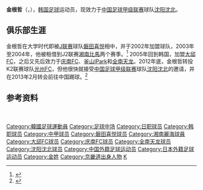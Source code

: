 {{Infobox football biography
|name=金根哲<br>김근철
|image=
|fullname=김근철<br>Kim Geun-Chul
|birth_date ={{Birth date and age|1983|6|24}}
|birth_place=[[韩国|韩国]][[京畿道|京畿道]][[城南市|城南市]]
|height={{height|m=1.77|precision=0}}
|position=[[中场|中场]]
|currentclub=[[沈阳沈北足球俱乐部|沈阳沈北]]
|clubnumber= 14
|youthyears1=
|youthclubs1=[[培材大学|培材大学]]
| years1 = 2002-2004 | years2 = 2003-2004 | years3 = 2005 | years4 = 2006-2009 | years5 = 2010-2011 | years6 = 2012 | years7 = 2013 | years8 = 2013-
| clubs1 = [[磐田喜悦|磐田喜悦]] | clubs2 = → [[湘南比馬|湘南比馬]] (租借) | clubs3 = [[大邱足球俱乐部|大邱FC]] | clubs4 = [[庆南足球俱乐部|庆南FC]] | clubs5 = [[釜山IPark足球俱乐部|釜山IPark]] | clubs6 =[[全南天龙足球俱乐部|全南天龙]] | clubs7 =[[光州足球俱乐部|光州FC]] | clubs8 =[[沈阳沈北足球俱乐部|沈阳沈北]]
| caps1 = 0 | goals1 = 0 | caps2 = 74 | goals2 = 4 | caps3 = 3 | goals3 = 0 | caps4 = 55 | goals4 = 2 | caps5 = 28 | goals5 = 2 | caps6 = 13 | goals6 = 0 | caps7 = 0 | goals7 = 0
|nationalyears1=2003
|nationalteam1=韩国U-20
|nationalcaps1= 4 | nationalgoals1 = 0
|pcupdate=2013年3月1日
|ntupdate=2013年3月1日
}}
'''金根哲'''（{{lang|ko|김근철}}，{{bd|1983年|6月24日|||Kim, Geun-Chul}}），[[韩国|韩国]][[足球|足球]]运动员，现效力于[[中国足球甲级联赛|中国足球甲级联赛]]球队[[沈阳沈北足球俱乐部|沈阳沈北]]。

==俱乐部生涯==
金根哲在大学时代即被[[J联赛|J联赛]]球队[[磐田喜悦|磐田喜悦]]相中，并于2002年加盟球队，2003年至2004年，他被租借到J2联赛[[湘南比馬|湘南比馬]]两个赛季。<ref>{{cite web|publisher=[[Guardian.co.uk|Guardian.co.uk]]|title=Stats Centre: Kim Geun-Cheol Facts|url=http://guardian.touch-line.com/StatsCentre.asp?CTID=57&CPID=120&TEID=1403&PLID=176561&pStr=Player|accessdate=2009-09-14|deadurl=yes|archiveurl=https://web.archive.org/web/20120906194113/http://guardian.touch-line.com/StatsCentre.asp?CTID=57&CPID=120&TEID=1403&PLID=176561&pStr=Player|archivedate=2012-09-06}}</ref> 2005年回到韩国，加盟[[大邱足球俱乐部|大邱FC]]，之后又先后效力于[[庆南足球俱乐部|庆南FC]]、[[釜山IPark足球俱乐部|釜山IPark]]和[[全南天龙足球俱乐部|全南天龙]]。2012年底，金根哲转投K2联赛球队[[光州足球俱乐部|光州FC]]，但他很快就接受[[中国足球甲级联赛|中国足球甲级联赛]]球队[[沈阳沈北足球俱乐部|沈阳沈北]]的邀请，并在2013年2月转会前往中国踢球。<ref>{{Cite web |url=http://sports.sohu.com/20130302/n367590046.shtml |title=期待新赛季有新开始 沈阳队签下韩国球员金根哲 |accessdate=2013-03-25 |archive-date=2019-07-01 |archive-url=https://web.archive.org/web/20190701054917/http://sports.sohu.com/20130302/n367590046.shtml |dead-url=no }}</ref>

==参考资料==
{{reflist}}

{{2013年中甲分类名单沈北}}

{{DEFAULTSORT:Kim, Geun-Chul}}
[[Category:韓國足球運動員|Category:韓國足球運動員]]
[[Category:足球中场|Category:足球中场]]
[[Category:日职球员|Category:日职球员]]
[[Category:韩职球员|Category:韩职球员]]
[[Category:中甲球员|Category:中甲球员]]
[[Category:磐田喜悦球员|Category:磐田喜悦球员]]
[[Category:湘南麗海球員|Category:湘南麗海球員]]
[[Category:大邱FC球员|Category:大邱FC球员]]
[[Category:庆南FC球员|Category:庆南FC球员]]
[[Category:全南天龙球员|Category:全南天龙球员]]
[[Category:沈阳沈北球员|Category:沈阳沈北球员]]
[[Category:中国外籍足球运动员|Category:中国外籍足球运动员]]
[[Category:日本外籍足球运动员|Category:日本外籍足球运动员]]
[[Category:金姓|Category:金姓]]　
[[Category:京畿道出身人物|Category:京畿道出身人物]]
[[Category:城南市出身人物|K]]